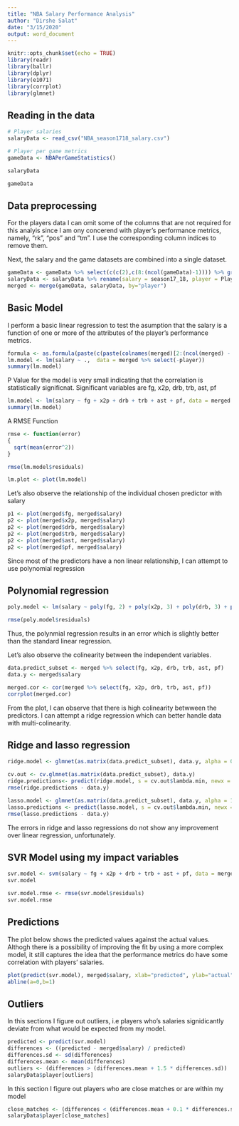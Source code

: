 ```yaml
---
title: "NBA Salary Performance Analysis"
author: "Dirshe Salat"
date: "3/15/2020"
output: word_document
---
```


```r
knitr::opts_chunk$set(echo = TRUE)
library(readr)
library(ballr)
library(dplyr)
library(e1071)
library(corrplot)
library(glmnet)
```

## Reading in the data

```r
# Player salaries
salaryData <- read_csv("NBA_season1718_salary.csv")

# Player per game metrics
gameData <- NBAPerGameStatistics()
```

```r
salaryData
```

```r
gameData
```

## Data preprocessing

For the players data I can omit some of the columns that are not required for this analyis since I am ony concerend with player's performance metrics, namely, "rk", "pos" and "tm". I use the corresponding column indices to remove them.

Next, the salary and the game datasets are combined into a single dataset.

```r
gameData <- gameData %>% select(c(c(2),c(8:(ncol(gameData)-1)))) %>% group_by(player) %>% summarise_all(mean)
salaryData <- salaryData %>% rename(salary = season17_18, player = Player)  %>% select(player, salary)
merged <- merge(gameData, salaryData, by="player")
```


## Basic Model

I perform a basic linear regression to test the asumption that the salary is a function of one or more of the attributes of the player's performance metrics.
```r
formula <- as.formula(paste(c(paste(colnames(merged)[2:(ncol(merged) - 1)], collapse=" + "), "salary"), collapse = " ~ "))
lm.model <- lm(salary ~ .,  data = merged %>% select(-player))  
summary(lm.model)
```

P Value for the model is very small indicating that the correlation is statistically significnat. Significant variables are fg, x2p, drb, trb, ast, pf 

```r
lm.model <- lm(salary ~ fg + x2p + drb + trb + ast + pf, data = merged %>% select(-player))
summary(lm.model)
```
A RMSE Function
```r
rmse <- function(error)
{
  sqrt(mean(error^2))
}

rmse(lm.model$residuals)
```

```r
lm.plot <- plot(lm.model)
```


Let's also observe the relationship of the individual chosen predictor with salary

```r
p1 <- plot(merged$fg, merged$salary)
p2 <- plot(merged$x2p, merged$salary)
p2 <- plot(merged$drb, merged$salary)
p2 <- plot(merged$trb, merged$salary)
p2 <- plot(merged$ast, merged$salary)
p2 <- plot(merged$pf, merged$salary)
```

Since most of the predictors have a non linear relationship, I can attempt to use polynomial regression

## Polynomial regression

```r
poly.model <- lm(salary ~ poly(fg, 2) + poly(x2p, 3) + poly(drb, 3) + poly(trb, 3) + ast + poly(pf, 2), data = merged %>% select(-player))
```

```r
rmse(poly.model$residuals)
```

Thus, the polynmial regression results in an error which is slightly better than the standard linear regression.

Let's also observe the colinearity between the independent variables.

```r
data.predict_subset <- merged %>% select(fg, x2p, drb, trb, ast, pf)
data.y <- merged$salary

merged.cor <- cor(merged %>% select(fg, x2p, drb, trb, ast, pf))
corrplot(merged.cor)
```


From the plot, I can observe that there is high colinearity betwween the predictors. I can attempt a ridge regression which can better handle data with multi-colinearity.

## Ridge and lasso regression

```r
ridge.model <- glmnet(as.matrix(data.predict_subset), data.y, alpha = 0)

cv.out <- cv.glmnet(as.matrix(data.predict_subset), data.y)
ridge.predictions<- predict(ridge.model, s = cv.out$lambda.min, newx = as.matrix(data.predict_subset))
rmse(ridge.predictions - data.y)
```

```r
lasso.model <- glmnet(as.matrix(data.predict_subset), data.y, alpha = 1)
lasso.predictions <- predict(lasso.model, s = cv.out$lambda.min, newx = as.matrix(data.predict_subset))
rmse(lasso.predictions - data.y)
```

The errors in ridge and lasso regressions do not show any improvement over linear regression, unfortunately.

## SVR Model using my impact variables

```r
svr.model <- svm(salary ~ fg + x2p + drb + trb + ast + pf, data = merged %>% select(-player))
svr.model
```

```r
svr.model.rmse <- rmse(svr.model$residuals)
svr.model.rmse
```

## Predictions

The plot below shows the predicted values against the actual values. Althogh there is a possibility of improving the fit by using a more complex model, it still captures the idea that the performance metrics do have some correlation with players' salaries.

```r
plot(predict(svr.model), merged$salary, xlab="predicted", ylab="actual")
abline(a=0,b=1)
```

## Outliers

In this sections I figure out outliers, i.e players who's salaries signidicantly deviate from what would be expected from my model.

```r
predicted <- predict(svr.model)
differences <- ((predicted - merged$salary) / predicted)
differences.sd <- sd(differences)
differences.mean <- mean(differences)
outliers <- (differences > (differences.mean + 1.5 * differences.sd)) | (differences < (differences.mean - 1.5 * differences.sd))
salaryData$player[outliers]
```
In this section I figure out players who are close matches or are within my model

```r
close_matches <- (differences < (differences.mean + 0.1 * differences.sd)) & (differences > (differences.mean - 0.1 * differences.sd))
salaryData$player[close_matches]
```